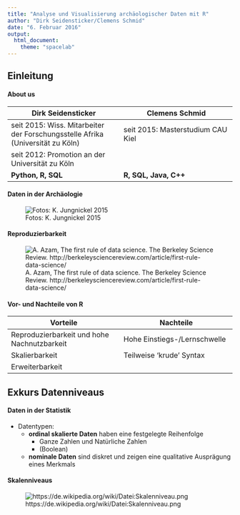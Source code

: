 ```yaml
---
title: "Analyse und Visualisierung archäologischer Daten mit R"
author: "Dirk Seidensticker/Clemens Schmid"
date: "6. Februar 2016"
output:
  html_document:
    theme: "spacelab"
---
```




## Einleitung

#### About us

|**Dirk Seidensticker**|**Clemens Schmid**|
|------------------------------------|------------------------------------|
|seit 2015: Wiss. Mitarbeiter der Forschungsstelle Afrika (Universität zu Köln)|seit 2015: Masterstudium CAU Kiel|
|seit 2012: Promotion an der Universität zu Köln||
|**Python, R, SQL**|**R, SQL, Java, C++**|

#### Daten in der Archäologie

![Fotos: K. Jungnickel 2015](downloads/r-tut/img/motivation01.png)

#### Reproduzierbarkeit

![A. Azam, The first rule of data science. The Berkeley Science Review. http://berkeleysciencereview.com/article/first-rule-data-science/](http://i0.wp.com/sciencereview.berkeley.edu/wp-content/uploads/2014/04/spring_2014_azam_05.jpg)

#### Vor- und Nachteile von R

|**Vorteile**|**Nachteile**|
|------------------------------------|------------------------------------|
|Reproduzierbarkeit und hohe Nachnutzbarkeit|Hohe Einstiegs-/Lernschwelle|
|Skalierbarkeit|Teilweise 'krude' Syntax|
|Erweiterbarkeit||



## Exkurs Datenniveaus

#### Daten in der Statistik

* Datentypen:
    * **ordinal skalierte Daten** haben eine festgelegte Reihenfolge
        * Ganze Zahlen und Natürliche Zahlen
        * (Boolean)
    * **nominale Daten** sind diskret und zeigen eine qualitative Ausprägung eines Merkmals


#### Skalenniveaus

![https://de.wikipedia.org/wiki/Datei:Skalenniveau.png](https://upload.wikimedia.org/wikipedia/commons/e/e3/Skalenniveau.png)
